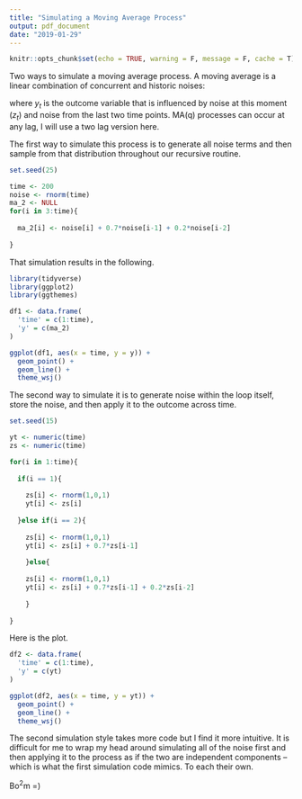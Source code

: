 ```yaml
---
title: "Simulating a Moving Average Process"
output: pdf_document
date: "2019-01-29"
---
```


```r
knitr::opts_chunk$set(echo = TRUE, warning = F, message = F, cache = T)
```

Two ways to simulate a moving average process. A moving average is a linear combination of concurrent and historic noises:

\begin{equation}
y_t = z_t + z_{t-1} + z_{t-2}
\end{equation}

\noindent where $y_t$ is the outcome variable that is influenced by noise at this moment ($z_t$) and noise from the last two time points. MA(q) processes can occur at any lag, I will use a two lag version here.

The first way to simulate this process is to generate all noise terms and then sample from that distribution throughout our recursive routine.

```r
set.seed(25)

time <- 200
noise <- rnorm(time)
ma_2 <- NULL
for(i in 3:time){
  
  ma_2[i] <- noise[i] + 0.7*noise[i-1] + 0.2*noise[i-2]
  
}

```

That simulation results in the following.

```r

library(tidyverse)
library(ggplot2)
library(ggthemes)

df1 <- data.frame(
  'time' = c(1:time),
  'y' = c(ma_2)
)

ggplot(df1, aes(x = time, y = y)) + 
  geom_point() + 
  geom_line() + 
  theme_wsj()
```

The second way to simulate it is to generate noise within the loop itself, store the noise, and then apply it to the outcome across time. 

```r
set.seed(15)

yt <- numeric(time)
zs <- numeric(time)

for(i in 1:time){
  
  if(i == 1){
    
    zs[i] <- rnorm(1,0,1)
    yt[i] <- zs[i]
  
  }else if(i == 2){
    
    zs[i] <- rnorm(1,0,1) 
    yt[i] <- zs[i] + 0.7*zs[i-1]
    
    }else{
  
    zs[i] <- rnorm(1,0,1)
    yt[i] <- zs[i] + 0.7*zs[i-1] + 0.2*zs[i-2]
  
    }
  
}

```

Here is the plot.

```r
df2 <- data.frame(
  'time' = c(1:time),
  'y' = c(yt)
)

ggplot(df2, aes(x = time, y = yt)) + 
  geom_point() + 
  geom_line() + 
  theme_wsj()
```

The second simulation style takes more code but I find it more intuitive. It is difficult for me to wrap my head around simulating all of the noise first and then applying it to the process as if the two are independent components -- which is what the first simulation code mimics. To each their own.

Bo$^2$m =)

